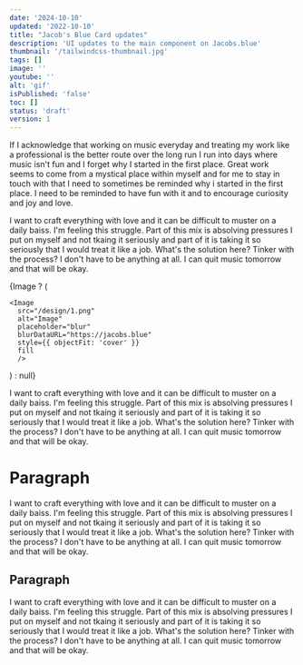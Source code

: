 ```yaml
---
date: '2024-10-10'
updated: '2022-10-10'
title: "Jacob's Blue Card updates"
description: 'UI updates to the main component on Jacobs.blue'
thumbnail: '/tailwindcss-thumbnail.jpg'
tags: []
image: ''
youtube: ''
alt: 'gif'
isPublished: 'false'
toc: []
status: 'draft'
version: 1
---
```


If I acknowledge that working on music everyday and treating my work like
a professional is the better route over the long run I run into days where
music isn't fun and I forget why I started in the first place. Great work
seems to come from a mystical place within myself and for me to stay in
touch with that I need to sometimes be reminded why i started in the first
place. I need to be reminded to have fun with it and to encourage
curiosity and joy and love.

I want to craft everything with love and it
can be difficult to muster on a daily baiss. I'm feeling this struggle.
Part of this mix is absolving pressures I put on myself and not tkaing it
seriously and part of it is taking it so seriously that I would treat it
like a job. What's the solution here? Tinker with the process? I don't
have to be anything at all. I can quit music tomorrow and that will be
okay.

{Image ? (

 <div className="relative w-full rounded-2xl border bg-gray-400 overflow-clip aspect-square sm:aspect-video">

    <Image
      src="/design/1.png"
      alt="Image"
      placeholder="blur"
      blurDataURL="https://jacobs.blue"
      style={{ objectFit: 'cover' }}
      fill
      />

</div>
) : null}

I want to craft everything with love and it
can be difficult to muster on a daily baiss. I'm feeling this struggle.
Part of this mix is absolving pressures I put on myself and not tkaing it
seriously and part of it is taking it so seriously that I would treat it
like a job. What's the solution here? Tinker with the process? I don't
have to be anything at all. I can quit music tomorrow and that will be
okay.

# Paragraph

I want to craft everything with love and it
can be difficult to muster on a daily baiss. I'm feeling this struggle.
Part of this mix is absolving pressures I put on myself and not tkaing it
seriously and part of it is taking it so seriously that I would treat it
like a job. What's the solution here? Tinker with the process? I don't
have to be anything at all. I can quit music tomorrow and that will be
okay.

## Paragraph

I want to craft everything with love and it
can be difficult to muster on a daily baiss. I'm feeling this struggle.
Part of this mix is absolving pressures I put on myself and not tkaing it
seriously and part of it is taking it so seriously that I would treat it
like a job. What's the solution here? Tinker with the process? I don't
have to be anything at all. I can quit music tomorrow and that will be
okay.
